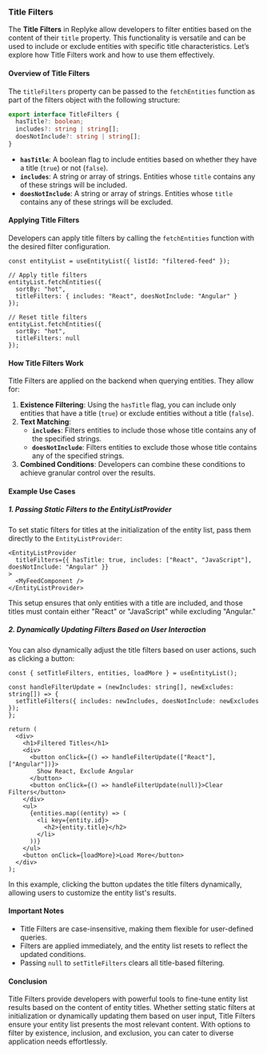 
### Title Filters

The **Title Filters** in Replyke allow developers to filter entities based on the content of their `title` property. This functionality is versatile and can be used to include or exclude entities with specific title characteristics. Let’s explore how Title Filters work and how to use them effectively.

#### **Overview of Title Filters**

The `titleFilters` property can be passed to the `fetchEntities` function as part of the filters object with the following structure:

```typescript
export interface TitleFilters {
  hasTitle?: boolean;
  includes?: string | string[];
  doesNotInclude?: string | string[];
}
```

-   **`hasTitle`**: A boolean flag to include entities based on whether they have a title (`true`) or not (`false`).
-   **`includes`**: A string or array of strings. Entities whose `title` contains any of these strings will be included.
-   **`doesNotInclude`**: A string or array of strings. Entities whose `title` contains any of these strings will be excluded.

#### **Applying Title Filters**

Developers can apply title filters by calling the `fetchEntities` function with the desired filter configuration.

```tsx
const entityList = useEntityList({ listId: "filtered-feed" });

// Apply title filters
entityList.fetchEntities({
  sortBy: "hot",
  titleFilters: { includes: "React", doesNotInclude: "Angular" }
});

// Reset title filters
entityList.fetchEntities({
  sortBy: "hot",
  titleFilters: null
});
```

#### **How Title Filters Work**

Title Filters are applied on the backend when querying entities. They allow for:

1.  **Existence Filtering**: Using the `hasTitle` flag, you can include only entities that have a title (`true`) or exclude entities without a title (`false`).
2.  **Text Matching**:
    -   **`includes`**: Filters entities to include those whose title contains any of the specified strings.
    -   **`doesNotInclude`**: Filters entities to exclude those whose title contains any of the specified strings.
3.  **Combined Conditions**: Developers can combine these conditions to achieve granular control over the results.

#### **Example Use Cases**

##### **1. Passing Static Filters to the EntityListProvider**

To set static filters for titles at the initialization of the entity list, pass them directly to the `EntityListProvider`:

```tsx
<EntityListProvider
  titleFilters={{ hasTitle: true, includes: ["React", "JavaScript"], doesNotInclude: "Angular" }}
>
  <MyFeedComponent />
</EntityListProvider>
```

This setup ensures that only entities with a title are included, and those titles must contain either "React" or "JavaScript" while excluding "Angular."

##### **2. Dynamically Updating Filters Based on User Interaction**

You can also dynamically adjust the title filters based on user actions, such as clicking a button:

```tsx
const { setTitleFilters, entities, loadMore } = useEntityList();

const handleFilterUpdate = (newIncludes: string[], newExcludes: string[]) => {
  setTitleFilters({ includes: newIncludes, doesNotInclude: newExcludes });
};

return (
  <div>
    <h1>Filtered Titles</h1>
    <div>
      <button onClick={() => handleFilterUpdate(["React"], ["Angular"])}>
        Show React, Exclude Angular
      </button>
      <button onClick={() => handleFilterUpdate(null)}>Clear Filters</button>
    </div>
    <ul>
      {entities.map((entity) => (
        <li key={entity.id}>
          <h2>{entity.title}</h2>
        </li>
      ))}
    </ul>
    <button onClick={loadMore}>Load More</button>
  </div>
);
```

In this example, clicking the button updates the title filters dynamically, allowing users to customize the entity list's results.

#### **Important Notes**

-   Title Filters are case-insensitive, making them flexible for user-defined queries.
-   Filters are applied immediately, and the entity list resets to reflect the updated conditions.
-   Passing `null` to `setTitleFilters` clears all title-based filtering.

#### **Conclusion**

Title Filters provide developers with powerful tools to fine-tune entity list results based on the content of entity titles. Whether setting static filters at initialization or dynamically updating them based on user input, Title Filters ensure your entity list presents the most relevant content. With options to filter by existence, inclusion, and exclusion, you can cater to diverse application needs effortlessly.